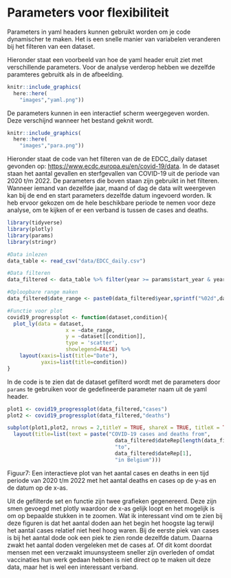 # Parameters voor flexibiliteit


Parameters in yaml headers kunnen gebruikt worden om je code dynamischer te maken. Het is een snelle manier van variabelen veranderen bij het filteren van een dataset.

Hieronder staat een voorbeeld van hoe de yaml header eruit ziet met verschillende parameters. Voor de analyse verderop hebben we dezelfde paramteres gebruitk als in de afbeelding.

```r
knitr::include_graphics(
  here::here(
    "images","yaml.png"))
```

De parameters kunnen in een interactief scherm weergegeven worden. Deze verschijnd wanneer het bestand geknit wordt.

```r
knitr::include_graphics(
  here::here(
    "images","para.png"))
```

Hieronder staat de code van het filteren van de de EDCC_daily dataset gevonden op: <https://www.ecdc.europa.eu/en/covid-19/data>. In de dataset staan het aantal gevallen en sterfgevallen van COVID-19 uit de periode van 2020 t/m 2022. De parameters die boven staan zijn gebruikt in het filteren. Wanneer iemand van dezelfde jaar, maand of dag de data wilt weergeven kan bij de end en start parameters dezelfde datum ingevoerd worden. Ik heb ervoor gekozen om de hele beschikbare periode te nemen voor deze analyse, om te kijken of er een verband is tussen de cases and deaths.

```r
library(tidyverse)
library(plotly)
library(params)
library(stringr)

#Data inlezen
data_table <- read_csv("data/EDCC_daily.csv")

#Data filteren
data_filtered <- data_table %>% filter(year >= params$start_year & year <= params$end_year & countriesAndTerritories == params$country & day %in% c(params$start_day:params$end_day) & month %in% c(params$start_month:params$end_month))

#Oploopbare range maken
data_filtered$date_range <- paste0(data_filtered$year,sprintf("%02d",data_filtered$month),sprintf("%02d",data_filtered$day)) 

#Functie voor plot
covid19_progressplot <- function(dataset,condition){
  plot_ly(data = dataset,
                   x = ~date_range,
                   y = ~dataset[[condition]], 
                   type = 'scatter',
                   showlegend=FALSE) %>%
    layout(xaxis=list(title="Date"),
           yaxis=list(title=condition))
}
```

In de code is te zien dat de dataset gefilterd wordt met de parameters door `params` te gebruiken voor de gedefineerde parameter naam uit de yaml header.

```r
plot1 <- covid19_progressplot(data_filtered,"cases")
plot2 <- covid19_progressplot(data_filtered,"deaths")

subplot(plot1,plot2, nrows = 2,titleY = TRUE, shareX = TRUE, titleX = TRUE) %>%
  layout(title=list(text = paste("COVID-19 cases and deaths from",
                                   data_filtered$dateRep[length(data_filtered$dateRep)],
                                   "to",
                                   data_filtered$dateRep[1],
                                   "in Belgium")))
```
Figuur7: Een interactieve plot van het aantal cases en deaths in een tijd periode van 2020 t/m 2022 met het aantal deaths en cases op de y-as en de datum op de x-as.

Uit de gefilterde set en functie zijn twee grafieken gegenereerd. Deze zijn smen gevoegd met plotly waardoor de x-as gelijk loopt en het mogelijk is om op bepaalde stukken in te zoomen. Wat ik interessant vind om te zien bij deze figuren is dat het aantal doden aan het begin het hoogste lag terwijl het aantal cases relatief niet heel hoog waren. Bij de eerste piek van cases is bij het aantal dode ook een piek te zien ronde dezelfde datum. Daarna zwakt het aantal doden vergeleken met de cases af. Of dit komt doordat mensen met een verzwakt imuunsysteem sneller zijn overleden of omdat vaccinaties hun werk gedaan hebben is niet direct op te maken uit deze data, maar het is wel een interessant verband.
